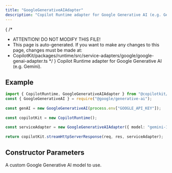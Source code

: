```yaml
---
title: "GoogleGenerativeAIAdapter"
description: "Copilot Runtime adapter for Google Generative AI (e.g. Gemini)."
---
```


{
 /*
  * ATTENTION! DO NOT MODIFY THIS FILE!
  * This page is auto-generated. If you want to make any changes to this page, changes must be made at:
  * CopilotKit/packages/runtime/src/service-adapters/google/google-genai-adapter.ts
  */
}
Copilot Runtime adapter for Google Generative AI (e.g. Gemini).
 
## Example
 
```ts
import { CopilotRuntime, GoogleGenerativeAIAdapter } from "@copilotkit/runtime";
const { GoogleGenerativeAI } = require("@google/generative-ai");
 
const genAI = new GoogleGenerativeAI(process.env["GOOGLE_API_KEY"]);
 
const copilotKit = new CopilotRuntime();
 
const serviceAdapter = new GoogleGenerativeAIAdapter({ model: "gemini-1.5-pro" });
 
return copilotKit.streamHttpServerResponse(req, res, serviceAdapter);
```

## Constructor Parameters

<PropertyReference name="model" type="string"  > 
A custom Google Generative AI model to use.
</PropertyReference>

